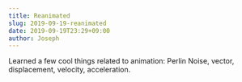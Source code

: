 ```yaml
---
title: Reanimated
slug: 2019-09-19-reanimated
date: 2019-09-19T23:29+09:00
author: Joseph
---
```


Learned a few cool things related to animation: Perlin Noise, vector, displacement, velocity, acceleration.